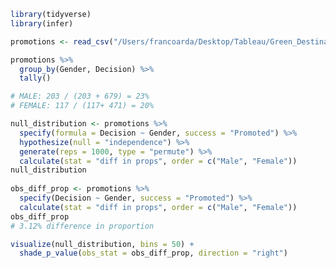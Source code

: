 ```r
library(tidyverse)
library(infer)

promotions <- read_csv("/Users/francoarda/Desktop/Tableau/Green_Destinations/greendestination.csv")

promotions %>% 
  group_by(Gender, Decision) %>% 
  tally()

# MALE: 203 / (203 + 679) = 23%
# FEMALE: 117 / (117+ 471) = 20%

null_distribution <- promotions %>% 
  specify(formula = Decision ~ Gender, success = "Promoted") %>% 
  hypothesize(null = "independence") %>% 
  generate(reps = 1000, type = "permute") %>% 
  calculate(stat = "diff in props", order = c("Male", "Female"))
null_distribution
  
obs_diff_prop <- promotions %>% 
  specify(Decision ~ Gender, success = "Promoted") %>% 
  calculate(stat = "diff in props", order = c("Male", "Female"))
obs_diff_prop
# 3.12% difference in proportion

visualize(null_distribution, bins = 50) +
  shade_p_value(obs_stat = obs_diff_prop, direction = "right")

```


